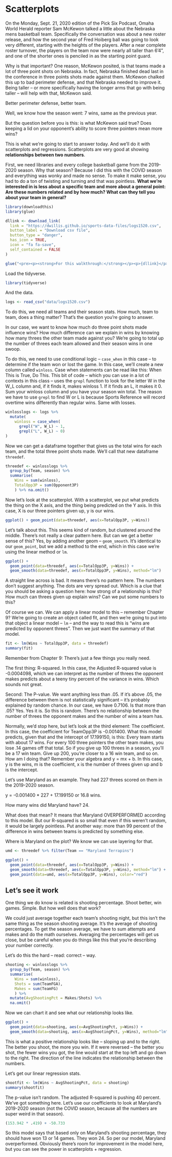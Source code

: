 # Scatterplots

On the Monday, Sept. 21, 2020 edition of the Pick Six Podcast, Omaha World Herald reporter Sam McKewon talked a little about the Nebraska mens basketball team. Specifically the conversation was about a new roster release, and how the second year of Fred Hoiberg ball was going to look very different, starting with the heights of the players. After a near complete roster turnover, the players on the team now were nearly all taller than 6'4", and one of the shorter ones is penciled in as the starting point guard.

Why is that important? One reason, McKewon posited, is that teams made a lot of three point shots on Nebraska. In fact, Nebraska finished dead last in the conference in three points shots made against them. McKewon chalked this up to bad perimeter defense, and that Nebraska needed to improve it. Being taller -- or more specifically having the longer arms that go with being taller -- will help with that, McKewon said. 

Better perimeter defense, better team.

Well, we know how the season went: 7 wins, same as the previous year.

But the question before you is this: is what McKewon said true? Does keeping a lid on your opponent's ability to score three pointers mean more wins?

This is what we're going to start to answer today. And we'll do it with scatterplots and regressions. Scatterplots are very good at showing **relationships between two numbers**. 

First, we need libraries and every college basketball game from the 2019-2020 season. Why that season? Because I did this with the COVID season and everything was wonky and made no sense. To make it make sense, you had to do a ton of twisting and turning and that was pointless. **What we're interested in is less about a specific team and more about a general point: Are these numbers related and by how much? What can they tell you about your team in general?**

```r
library(downloadthis)
library(glue)

dllink <- download_link(
  link = "https://dwillis.github.io/sports-data-files/logs1520.csv",
  button_label = "Download csv file",
  button_type = "danger",
  has_icon = TRUE,
  icon = "fa fa-save",
  self_contained = FALSE
)

glue("<pre><p><strong>For this walkthrough:</strong></p><p>{dllink}</p></pre>")
```

Load the tidyverse.

```r
library(tidyverse)
```

And the data.

```r
logs <- read_csv("data/logs1520.csv")
```

To do this, we need all teams and their season stats. How much, team to team, does a thing matter? That's the question you're going to answer. 

In our case, we want to know how much do three point shots made influence wins? How much difference can we explain in wins by knowing how many threes the other team made against you? We're going to total up the number of threes each team allowed and their season wins in one swoop.

To do this, we need to use conditional logic -- `case_when` in this case -- to determine if the team won or lost the game. In this case, we'll create a new column called `winloss`. Case when statements can be read like this: When This is True, Do This. This bit of code -- which you can use in a lot of contexts in this class -- uses the `grepl` function to look for the letter W in the W_L column and, if it finds it, makes winloss 1. If it finds an L, it makes it 0. Sum your winloss column and you have your season win total. The reason we have to use `grepl` to find W or L is because Sports Reference will record overtime wins differently than regular wins. Same with losses. 

```r
winlosslogs <- logs %>% 
  mutate(
    winloss = case_when(
      grepl("W", W_L) ~ 1, 
      grepl("L", W_L) ~ 0)
)
```

Now we can get a dataframe together that gives us the total wins for each team, and the total three point shots made. We'll call that new dataframe `threedef`.

```r
threedef <- winlosslogs %>% 
  group_by(Team, season) %>% 
  summarise(
    Wins = sum(winloss), 
    TotalOpp3P = sum(Opponent3P)
    ) %>% na.omit()
```

Now let's look at the scatterplot. With a scatterplot, we put what predicts the thing on the X axis, and the thing being predicted on the Y axis. In this case, X is our three pointers given up, y is our wins.

```r
ggplot() + geom_point(data=threedef, aes(x=TotalOpp3P, y=Wins))
```

Let's talk about this. This seems kind of random, but clustered around the middle. There's not really a clear pattern here. But can we get a better sense of this? Yes, by adding another geom -- `geom_smooth`. It's identical to our `geom_point`, but we add a method to the end, which in this case we're using the linear method or `lm`.

```r
ggplot() + 
  geom_point(data=threedef, aes(x=TotalOpp3P, y=Wins)) +
  geom_smooth(data=threedef, aes(x=TotalOpp3P, y=Wins), method="lm")
```

A straight line across is bad. It means there's no pattern here. The numbers don't suggest anything. The dots are very spread out. Which is a clue that you should be asking a question here: how strong of a relationship is this? How much can threes given up explain wins? Can we put some numbers to this?

Of course we can. We can apply a linear model to this -- remember Chapter 9? We're going to create an object called fit, and then we're going to put into that object a linear model -- `lm` -- and the way to read this is "wins are predicted by opponent threes". Then we just want the summary of that model.

```r
fit <- lm(Wins ~ TotalOpp3P, data = threedef)
summary(fit)
```

Remember from Chapter 9: There's just a few things you really need.

The first thing: R-squared. In this case, the Adjusted R-squared value is -0.0004098, which we can interpret as the number of threes the opponent makes predicts about a teeny tiny percent of the variance in wins. Which sounds not great.

Second: The P-value. We want anything less than .05. If it's above .05, the difference between them is not statistically significant -- it's probably explained by random chance. In our case, we have 0.7106. Is that more than .05? Yes. Yes it is. So this is random. There's no relationship between the number of threes the opponent makes and the number of wins a team has.

Normally, we'd stop here, but let's look at the third element: The coefficient. In this case, the coefficient for TeamOpp3P is -0.001400. What this model predicts, given that and the intercept of 17.199150, is this: Every team starts with about 17 wins. For every 100 three pointers the other team makes, you lose .14 games off that total. So if you give up 100 threes in a season, you'll be a 17 win team. Give up 200, you're closer to a 16 win team, and so on. How am I doing that? Remember your algebra and y = mx + b. In this case, y is the wins, m is the coefficient, x is the number of threes given up and b is the intercept. 

Let's use Maryland as an example. They had 227 threes scored on them in the 2019-2020 season. 

y = -0.001400 * 227 + 17.199150 or 16.8 wins. 

How many wins did Maryland have? 24. 

What does that mean? It means that Maryland OVERPERFORMED according to this model. But our R-squared is so small that even if this weren't random, it would be largely pointless. Put another way: more than 99 percent of the difference in wins between teams is predicted by something else.

Where is Maryland on the plot? We know we can use layering for that. 

```r
umd <- threedef %>% filter(Team == "Maryland Terrapins")
```

```r
ggplot() + 
  geom_point(data=threedef, aes(x=TotalOpp3P, y=Wins)) +
  geom_smooth(data=threedef, aes(x=TotalOpp3P, y=Wins), method="lm") +
  geom_point(data=umd, aes(x=TotalOpp3P, y=Wins), color="red")
```

## Let's see it work

One thing we do know is related is shooting percentage. Shoot better, win games. Simple. But how well does that work?

We could just average together each team's shooting night, but this isn't the same thing as the season shooting average. It's the average of shooting percentages. To get the season average, we have to sum attempts and makes and do the math ourselves. Averaging the percentages will get us close, but be careful when you do things like this that you're describing your number correctly.

Let's do this the hard -- read: correct -- way. 

```r
shooting <- winlosslogs %>% 
  group_by(Team, season) %>% 
  summarise(
    Wins = sum(winloss), 
    Shots = sum(TeamFGA),
    Makes = sum(TeamFG)
    ) %>% 
  mutate(AvgShootingPct = Makes/Shots) %>% 
  na.omit()
```

Now we can chart it and see what our relationship looks like.

```r
ggplot() + 
  geom_point(data=shooting, aes(x=AvgShootingPct, y=Wins)) +
  geom_smooth(data=shooting, aes(x=AvgShootingPct, y=Wins), method="lm")
```

This is what a positive relationship looks like -- sloping up and to the right. The better you shoot, the more you win. If it were reversed -- the better you shot, the fewer wins you got, the line would start at the top left and go down to the right. The direction of the line indicates the relationship between the numbers. 

Let's get our linear regression stats. 

```r
shootfit <- lm(Wins ~ AvgShootingPct, data = shooting)
summary(shootfit)
```

The p-value isn't random. The adjusted R-squared is pushing 40 percent. We've got something here. Let's use our coefficients to look at Maryland's 2019-2020 season (not the COVID season, because all the numbers are super weird in that season).

```r
(153.942 * .419) + -50.733 
```

So this model says that based only on Maryland's shooting percentage, they should have won 13 or 14 games. They won 24. So per our model, Maryland overperformed. Obviously there's room for improvement in the model here, but you can see the power in scatterplots + regression.